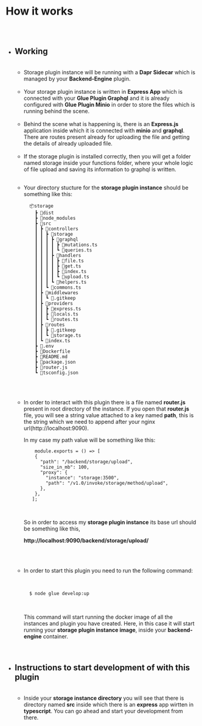 
<Meta title="Storage Plugin Docs/How It Works" />


# How it works

##

<br/>

* ## Working
  
  <br/>
  
  * Storage plugin instance will be running with a **Dapr Sidecar** which
  is managed by your **Backend-Engine** plugin.
  
  
  <br/>
  
  
  
  * Your storage plugin instance is written in **Express App** which is connected
  with your **Glue Plugin Graphql** and it is already configured with
  **Glue Plugin Minio** in order to store the files which is running behind the scene.
  
  
  <br/>
  
  * Behind the scene what is happening is, there is an **Express.js** application
  inside which it is connected with **minio** and **graphql**. There are routes present
  already for uploading the file and getting the details of already uploaded file.
  
  <br/>
  
  * If the storage plugin is installed correctly, then you will get a folder named storage
  inside your functions folder, where your whole logic of file upload and saving its information
  to graphql is written.

  <br/>
  
  * Your directory stucture for the **storage plugin instance** should be something
    like this:
    <br/>

    ```
      📦storage
        ┣ 📂dist
        ┣ 📂node_modules
        ┣ 📂src
        ┃ ┣ 📂controllers
        ┃ ┃ ┣ 📂storage
        ┃ ┃ ┃ ┣ 📂graphql
        ┃ ┃ ┃ ┃ ┣ 📜mutations.ts
        ┃ ┃ ┃ ┃ ┗ 📜queries.ts
        ┃ ┃ ┃ ┣ 📂handlers
        ┃ ┃ ┃ ┃ ┣ 📜file.ts
        ┃ ┃ ┃ ┃ ┣ 📜get.ts
        ┃ ┃ ┃ ┃ ┣ 📜index.ts
        ┃ ┃ ┃ ┃ ┗ 📜upload.ts
        ┃ ┃ ┃ ┗ 📜helpers.ts
        ┃ ┃ ┗ 📜commons.ts
        ┃ ┣ 📂middlewares
        ┃ ┃ ┗ 📜.gitkeep
        ┃ ┣ 📂providers
        ┃ ┃ ┣ 📜express.ts
        ┃ ┃ ┣ 📜locals.ts
        ┃ ┃ ┗ 📜routes.ts
        ┃ ┣ 📂routes
        ┃ ┃ ┣ 📜.gitkeep
        ┃ ┃ ┗ 📜storage.ts
        ┃ ┗ 📜index.ts
        ┣ 📜.env
        ┣ 📜Dockerfile
        ┣ 📜README.md
        ┣ 📜package.json
        ┣ 📜router.js
        ┗ 📜tsconfig.json
    ```
  <br/>
  <br/>
  
  * In order to interact with this plugin there is a file named **router.js**
    present in root directory of the instance. If you open that **router.js** 
    file, you will see a string value attached to a key named **path**, this
    is the string which we need to append after your nginx url(http://localhost:9090).
  
    In my case my path value will be something like this:
    
    ```
        module.exports = () => [
        {
          "path": "/backend/storage/upload",
          "size_in_mb": 100,
          "proxy": {
            "instance": "storage:3500",
            "path": "/v1.0/invoke/storage/method/upload",
          },
        },
       ];
    ```
    
    <br/>
  
    So in order to access my **storage plugin instance** its base url should be
    something like this,
    
    
    **http://localhost:9090/backend/storage/upload/**
  
  <br/>
  <br/>
  
  * In order to start this plugin you need to run the following command:
    
    <br/>
  
    ```bash
      $ node glue develop:up
    ```
  
    <br/>

    This command will start running the docker image of all the instances
    and plugin you have created. Here, in this case it will start running
    your **storage plugin instance image**, inside your **backend-engine** container.
  
  <br/>

* ## Instructions to start development of with this plugin
  
  <br/>
  
  * Inside your **storage instance directory** you will see that there is
  directory named **src** inside which there is an **express** app wirtten in 
  **typescript**. You can go ahead and start your development from there.













